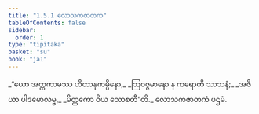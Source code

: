 ```yaml
---
title: "1.5.1 လောသကဇာတက"
tableOfContents: false
sidebar:
  order: 1
type: "tipitaka"
basket: "su"
book: "ja1"
---
```



<DynamicBreadcrumb />

<Division number="41" book="ja1">

<Paragraph number="90" type="verses" book="ja1">
_“ယော အတ္ထကာမဿ ဟိတာနုကမ္ပိနော,_  
_ဩဝဇ္ဇမာနော န ကရောတိ သာသနံ;_  
_အဇိယာ ပါဒမောလမ္ဗ,_  
_မိတ္တကော ဝိယ သောစတီ”တိ._  


</Paragraph>
</Division>

<Paragraph number="91" type="center" book="ja1">
လောသကဇာတကံ ပဌမံ.
</Paragraph>